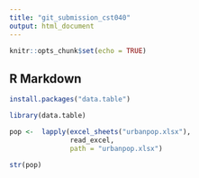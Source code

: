 ```yaml
---
title: "git_submission_cst040"
output: html_document
---
```


```r
knitr::opts_chunk$set(echo = TRUE)
```

## R Markdown
```r
install.packages("data.table")
```



```r
library(data.table)
```

```r
pop <-  lapply(excel_sheets("urbanpop.xlsx"), 
               read_excel, 
               path = "urbanpop.xlsx")
```


```r
str(pop)
```


